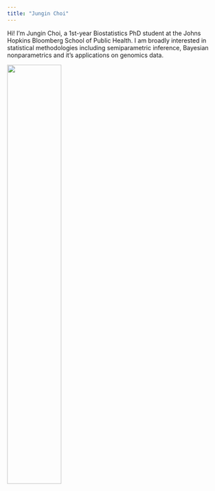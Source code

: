 ```yaml
---
title: "Jungin Choi"
---
```


Hi! I'm Jungin Choi, a 1st-year Biostatistics PhD student at the Johns Hopkins Bloomberg School of Public Health. I am broadly interested in statistical methodologies including semiparametric inference, Bayesian nonparametrics and it's applications on genomics data. 

![](me_profile.png){width=50%}